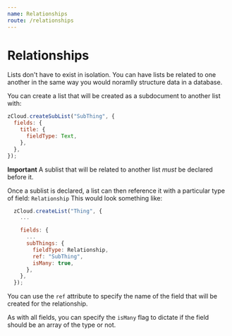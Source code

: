 ```yaml
---
name: Relationships
route: /relationships
---
```


# Relationships

Lists don't have to exist in isolation. You can have lists be related to one another in the same way you
would noramlly structure data in a database.

You can create a list that will be created as a subdocument to another list with:

```javascript
zCloud.createSubList("SubThing", {
  fields: {
    title: {
      fieldType: Text,
    },
  },
});
```

**Important**
A sublist that will be related to another list _must_ be declared before it.

Once a sublist is declared, a list can then reference it with a particular type of field: `Relationship`
This would look something like:

```javascript
  zCloud.createList("Thing", {
    ...

    fields: {
      ...
      subThings: {
        fieldType: Relationship,
        ref: "SubThing",
        isMany: true,
      },
    },
  });
```

You can use the `ref` attribute to specify the name of the field that will be created for the relationship.

As with all fields, you can specify the `isMany` flag to dictate if the field should be an array of the type or not.
